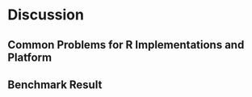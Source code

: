 # Discussion {#discussion}

## Common Problems for R Implementations and Platform

## Benchmark Result
